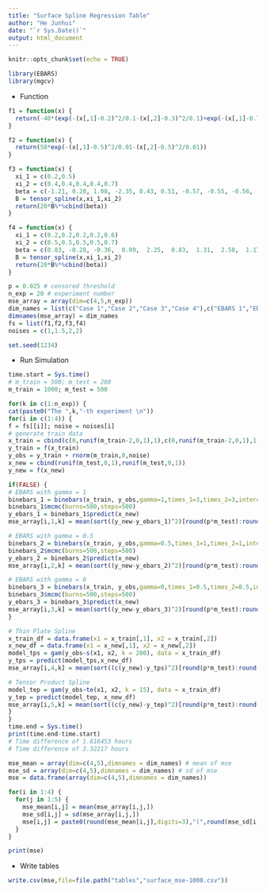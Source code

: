 ```yaml
---
title: "Surface Spline Regression Table"
author: "He Junhui"
date: "`r Sys.Date()`"
output: html_document
---
```


```r
knitr::opts_chunk$set(echo = TRUE)
```

```r
library(EBARS)
library(mgcv)
```

+ Function

```r
f1 = function(x) {
  return(-40*(exp(-(x[,1]-0.2)^2/0.1-(x[,2]-0.3)^2/0.1)+exp(-(x[,1]-0.7)^2/0.1-(x[,2]-0.8)^2/0.1)))
}

f2 = function(x) {
  return(50*exp(-(x[,1]-0.5)^2/0.01-(x[,2]-0.5)^2/0.01))
}

f3 = function(x) {
  xi_1 = c(0.2,0.5)
  xi_2 = c(0.4,0.4,0.4,0.4,0.7)
  beta = c(-1.21, 0.28, 1.08, -2.35, 0.43, 0.51, -0.57, -0.55, -0.56, -0.89, -0.48, -1.00, -0.78,  0.06,  0.96, -0.11, -0.51, -0.91, -0.84,  2.42,  0.13, -0.49, -0.44,  0.46, -0.69, -1.45,  0.57, -1.02, -0.02, -0.94,  1.10, -0.48, -0.71, -0.50, -1.63, -1.17, -2.18, -1.34, -0.29, -0.47)
  B = tensor_spline(x,xi_1,xi_2)
  return(20*B%*%cbind(beta))
}

f4 = function(x) {
  xi_1 = c(0.2,0.2,0.2,0.2,0.6)
  xi_2 = c(0.5,0.5,0.5,0.5,0.7)
  beta = c(0.83, -0.28, -0.36,  0.09,  2.25,  0.83,  1.31,  2.50,  1.17, -0.43, -1.00, -1.11, -0.06,  1.17,  1.05,  0.06, -0.74,  0.93,  1.67,  0.56, -0.75,  1.26, 0.04,  0.19,  0.46, -0.43,  0.02,  0.70,  0.97, -0.62, -0.86,  0.07, -1.05, -2.75, -1.13, -0.86,  1.56,  1.02,  1.04, -1.12, -1.07,  0.97,  0.17, -0.90,  0.16, -0.50, -0.97, -0.11, 1.09, -1.21, -1.77, -0.49,  0.32,  1.46,  1.54, -0.34, -1.08, -1.49, -0.25, -0.12, -0.65,  0.31,  0.12, -0.84)
  B = tensor_spline(x,xi_1,xi_2)
  return(20*B%*%cbind(beta))
}
```

```r
p = 0.025 # censored threshold
n_exp = 20 # experiment number
mse_array = array(dim=c(4,5,n_exp))
dim_names = list(c("Case 1","Case 2","Case 3","Case 4"),c("EBARS 1","EBARS 2","EBARS 3","TPS", "TEP"))
dimnames(mse_array) = dim_names
fs = list(f1,f2,f3,f4)
noises = c(1,1.5,2,2)
```

```r
set.seed(1234)
```

+ Run Simulation

```r
time.start = Sys.time()
# m_train = 500; m_test = 200
m_train = 1000; m_test = 500

for(k in c(1:n_exp)) {
cat(paste0("The ",k,"-th experiment \n"))
for(i in c(1:4)) {
f = fs[[i]]; noise = noises[i]
# generate train data
x_train = cbind(c(0,runif(m_train-2,0,1),1),c(0,runif(m_train-2,0,1),1))
y_train = f(x_train)
y_obs = y_train + rnorm(m_train,0,noise)
x_new = cbind(runif(m_test,0,1),runif(m_test,0,1))
y_new = f(x_new)

if(FALSE) {
# EBARS with gamma = 1
binebars_1 = binebars(x_train, y_obs,gamma=1,times_1=3,times_2=3,intercept_1=T,intercept_2=T)
binebars_1$mcmc(burns=500,steps=500)
y_ebars_1 = binebars_1$predict(x_new)
mse_array[i,1,k] = mean(sort((y_new-y_ebars_1)^2)[round(p*m_test):round((1-p)*m_test)])

# EBARS with gamma = 0.5
binebars_2 = binebars(x_train, y_obs,gamma=0.5,times_1=1,times_2=1,intercept_1=T,intercept_2=T)
binebars_2$mcmc(burns=500,steps=500)
y_ebars_2 = binebars_2$predict(x_new)
mse_array[i,2,k] = mean(sort((y_new-y_ebars_2)^2)[round(p*m_test):round((1-p)*m_test)])

# EBARS with gamma = 0
binebars_3 = binebars(x_train, y_obs,gamma=0,times_1=0.5,times_2=0.5,intercept_1=T,intercept_2=T)
binebars_3$mcmc(burns=500,steps=500)
y_ebars_3 = binebars_3$predict(x_new)
mse_array[i,3,k] = mean(sort((y_new-y_ebars_3)^2)[round(p*m_test):round((1-p)*m_test)])
}

# Thin Plate Spline
x_train_df = data.frame(x1 = x_train[,1], x2 = x_train[,2])
x_new_df = data.frame(x1 = x_new[,1], x2 = x_new[,2])
model_tps = gam(y_obs~s(x1, x2, k = 200), data = x_train_df)
y_tps = predict(model_tps,x_new_df)
mse_array[i,4,k] = mean(sort((c(y_new)-y_tps)^2)[round(p*m_test):round((1-p)*m_test)])

# Tensor Product Spline
model_tep = gam(y_obs~te(x1, x2, k = 15), data = x_train_df)
y_tep = predict(model_tep, x_new_df)
mse_array[i,5,k] = mean(sort((c(y_new)-y_tep)^2)[round(p*m_test):round((1-p)*m_test)])
}
}
time.end = Sys.time()
print(time.end-time.start)
# Time difference of 1.616453 hours
# Time difference of 3.32217 hours
```

```r
mse_mean = array(dim=c(4,5),dimnames = dim_names) # mean of mse
mse_sd = array(dim=c(4,5),dimnames = dim_names) # sd of mse
mse = data.frame(array(dim=c(4,5),dimnames = dim_names))

for(i in 1:4) {
  for(j in 1:5) {
    mse_mean[i,j] = mean(mse_array[i,j,])
    mse_sd[i,j] = sd(mse_array[i,j,])
    mse[i,j] = paste0(round(mse_mean[i,j],digits=3),"(",round(mse_sd[i,j],digits=3),")")
  }
}

print(mse)
```

+ Write tables
```r
write.csv(mse,file=file.path("tables","surface_mse-1000.csv"))
```
